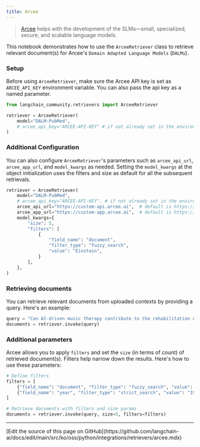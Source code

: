 ```yaml
---
title: Arcee
---
```


>[Arcee](https://www.arcee.ai/about/about-us) helps with the development of the SLMs—small, specialized, secure, and scalable language models.

This notebook demonstrates how to use the `ArceeRetriever` class to retrieve relevant document(s) for Arcee's `Domain Adapted Language Models` (`DALMs`).

### Setup

Before using `ArceeRetriever`, make sure the Arcee API key is set as `ARCEE_API_KEY` environment variable. You can also pass the api key as a named parameter.

```python
from langchain_community.retrievers import ArceeRetriever

retriever = ArceeRetriever(
    model="DALM-PubMed",
    # arcee_api_key="ARCEE-API-KEY" # if not already set in the environment
)
```

### Additional Configuration

You can also configure `ArceeRetriever`'s parameters such as `arcee_api_url`, `arcee_app_url`, and `model_kwargs` as needed.
Setting the `model_kwargs` at the object initialization uses the filters and size as default for all the subsequent retrievals.

```python
retriever = ArceeRetriever(
    model="DALM-PubMed",
    # arcee_api_key="ARCEE-API-KEY", # if not already set in the environment
    arcee_api_url="https://custom-api.arcee.ai",  # default is https://api.arcee.ai
    arcee_app_url="https://custom-app.arcee.ai",  # default is https://app.arcee.ai
    model_kwargs={
        "size": 5,
        "filters": [
            {
                "field_name": "document",
                "filter_type": "fuzzy_search",
                "value": "Einstein",
            }
        ],
    },
)
```

### Retrieving documents

You can retrieve relevant documents from uploaded contexts by providing a query. Here's an example:

```python
query = "Can AI-driven music therapy contribute to the rehabilitation of patients with disorders of consciousness?"
documents = retriever.invoke(query)
```

### Additional parameters

Arcee allows you to apply `filters` and set the `size` (in terms of count) of retrieved document(s). Filters help narrow down the results. Here's how to use these parameters:

```python
# Define filters
filters = [
    {"field_name": "document", "filter_type": "fuzzy_search", "value": "Music"},
    {"field_name": "year", "filter_type": "strict_search", "value": "1905"},
]

# Retrieve documents with filters and size params
documents = retriever.invoke(query, size=5, filters=filters)
```

---

<Callout icon="pen-to-square" iconType="regular">
  [Edit the source of this page on GitHub](https://github.com/langchain-ai/docs/edit/main/src/ko/oss/python/integrations/retrievers/arcee.mdx)
</Callout>
